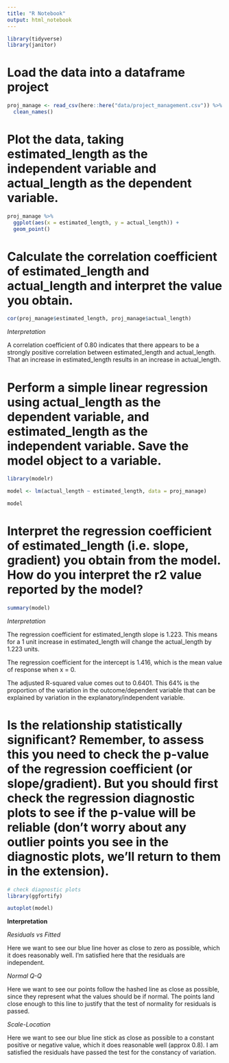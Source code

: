 ```yaml
---
title: "R Notebook"
output: html_notebook
---
```


```r
library(tidyverse)
library(janitor)
```

# Load the data into a dataframe project

```r
proj_manage <- read_csv(here::here("data/project_management.csv")) %>% 
  clean_names()
```

# Plot the data, taking estimated_length as the independent variable and actual_length as the dependent variable.

```r
proj_manage %>% 
  ggplot(aes(x = estimated_length, y = actual_length)) +
  geom_point()
```

# Calculate the correlation coefficient of estimated_length and actual_length and interpret the value you obtain.

```r
cor(proj_manage$estimated_length, proj_manage$actual_length)
```

_Interpretation_

A correlation coefficient of 0.80 indicates that there appears to be a
strongly positive correlation between estimated_length and actual_length. That 
an increase in estimated_length results in an increase in actual_length.

# Perform a simple linear regression using actual_length as the dependent variable, and estimated_length as the independent variable. Save the model object to a variable.

```r
library(modelr)
```

```r
model <- lm(actual_length ~ estimated_length, data = proj_manage)

model
```

# Interpret the regression coefficient of estimated_length (i.e. slope, gradient) you obtain from the model. How do you interpret the r2 value reported by the model?

```r
summary(model)
```

_Interpretation_

The regression coefficient for estimated_length slope is 1.223. This means for
a 1 unit increase in estimated_length will change the actual_length by 1.223
units.

The regression coefficient for the intercept is 1.416, which is the mean value
of response when x = 0.

The adjusted R-squared value comes out to 0.6401. This 64% is the proportion of 
the variation in the outcome/dependent variable that can be explained by 
variation in the explanatory/independent variable.

# Is the relationship statistically significant? Remember, to assess this you need to check the p-value of the regression coefficient (or slope/gradient). But you should first check the regression diagnostic plots to see if the p-value will be reliable (don’t worry about any outlier points you see in the diagnostic plots, we’ll return to them in the extension).

```r
# check diagnostic plots
library(ggfortify)

autoplot(model)
```

__Interpretation__

_Residuals vs Fitted_

Here we want to see our blue line hover as close to zero as possible, which it
does reasonably well. I'm satisfied here that the residuals are independent.

_Normal Q-Q_

Here we want to see our points follow the hashed line as close as possible, 
since they represent what the values should be if normal. The points land close
enough to this line to justify that the test of normality for residuals is
passed.

_Scale-Location_

Here we want to see our blue line stick as close as possible to a constant 
positive or negative value, which it does reasonable well (approx 0.8). I am
satisfied the residuals have passed the test for the constancy of variation.